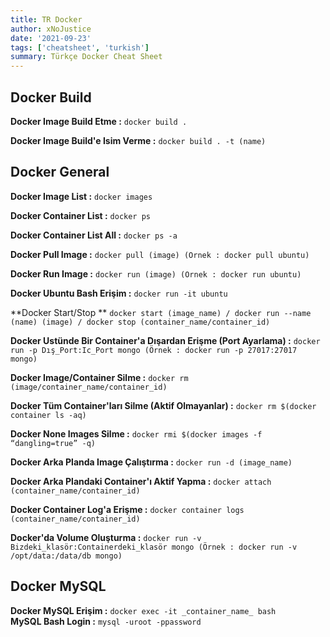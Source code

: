 ```yaml
---
title: TR Docker
author: xNoJustice
date: '2021-09-23'
tags: ['cheatsheet', 'turkish']
summary: Türkçe Docker Cheat Sheet
---
```


## Docker Build

**Docker Image Build Etme :**
`docker build . ` <br />

**Docker Image Build'e Isim Verme :**
`docker build . -t (name) ` <br />

## Docker General

**Docker Image List :**
`docker images ` <br />

**Docker Container List :**
`docker ps ` <br />

**Docker Container List All :**
`docker ps -a ` <br />

**Docker Pull Image :**
`docker pull (image) (Ornek : docker pull ubuntu)` <br />

**Docker Run Image :**
`docker run (image) (Ornek : docker run ubuntu)` <br />

**Docker Ubuntu Bash Erişim :**
`docker run -it ubuntu ` <br />

**Docker Start/Stop **
`docker start (image_name) / docker run --name (name) (image) / docker stop (container_name/container_id) ` <br />

**Docker Ustünde Bir Container'a Dışardan Erişme (Port Ayarlama) :**
`docker run -p Dış_Port:Ic_Port mongo (Örnek : docker run -p 27017:27017 mongo) ` <br />

**Docker Image/Container Silme :**
`docker rm (image/container_name/container_id) ` <br />

**Docker Tüm Container'ları Silme (Aktif Olmayanlar) :**
`docker rm $(docker container ls -aq) ` <br />

**Docker None Images Silme :**
`docker rmi $(docker images -f “dangling=true” -q) ` <br />

**Docker Arka Planda Image Çalıştırma :**
`docker run -d (image_name) ` <br />

**Docker Arka Plandaki Container'ı Aktif Yapma :**
`docker attach (container_name/container_id) ` <br />

**Docker Container Log'a Erişme :**
`docker container logs (container_name/container_id) ` <br />

**Docker'da Volume Oluşturma :**
`docker run -v Bizdeki_klasör:Containerdeki_klasör mongo (Örnek : docker run -v /opt/data:/data/db mongo) ` <br />

## Docker MySQL

**Docker MySQL Erişim :**
`docker exec -it _container_name_ bash ` <br />
**MySQL Bash Login :**
`mysql -uroot -ppassword`
